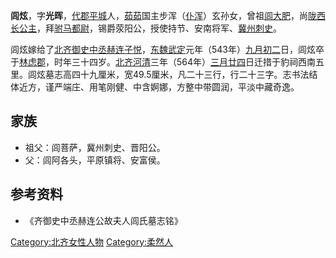'''闾炫'''{{BD|510年||543年|10月15日|}}，字'''光晖'''，[[代郡|代郡]][[平城遗址|平城]]人，[[茹茹|茹茹]]国主步浑（[[仆浑|仆浑]]）玄孙女，曾祖[[闾大肥|闾大肥]]，尚[[濩泽公主|陇西长公主]]，拜[[驸马都尉|驸马都尉]]，锡爵荥阳公，授使持节、安南将军、[[冀州|冀州]][[刺史|刺史]]。

闾炫嫁给了[[北齐|北齐]][[御史中丞|御史中丞]][[赫连子悦|赫连子悦]]，[[东魏|东魏]][[武定_(东魏)|武定]]元年（543年）[[九月初二|九月初二]]日，闾炫卒于[[林虑郡|林虑郡]]，时年三十四岁。[[北齐|北齐]][[河清|河清]]三年（564年）[[三月廿四|三月廿四]]日迁措于豹祠西南五里。闾炫墓志高四十九厘米，宽49.5厘米，凡二十三行，行二十三字。志书法结体近方，谨严端庄、用笔刚健、中含婀娜，方整中带圆润，平淡中藏奇逸。
==家族==
* 祖父：闾菩萨，冀州刺史、晋阳公。
* 父：闾阿各头，平原镇将、安富侯。
==参考资料==
* 《齐御史中丞赫连公故夫人闾氏墓志铭》
[[Category:北齐女性人物|Category:北齐女性人物]] 
[[Category:柔然人|Category:柔然人]]